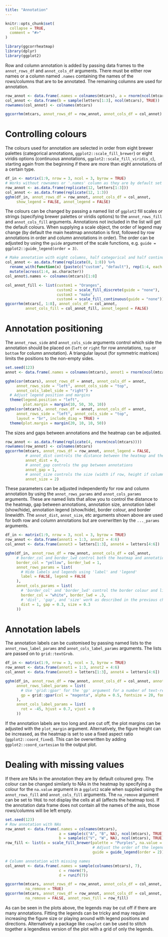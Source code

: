 ```yaml
---
title: "Annotation"
---
```


```r
knitr::opts_chunk$set(
  collapse = TRUE,
  comment = "#>"
)
```

```r
library(ggcorrheatmap)
library(dplyr)
library(ggplot2)
```

Row and column annotation is added by passing data frames to the `annot_rows_df` and `annot_cols_df` arguments. There must be either row names or a column named `.names` containing the names of the rows/columns that are to be annotated. The remaining columns are used for annotation.

```r
row_annot <- data.frame(.names = colnames(mtcars), a = rnorm(ncol(mtcars)))
col_annot <- data.frame(b = sample(letters[1:3], ncol(mtcars), TRUE))
rownames(col_annot) <- colnames(mtcars)

ggcorrhm(mtcars, annot_rows_df = row_annot, annot_cols_df = col_annot)
```

# Controlling colours

The colours used for annotation are selected in order from eight brewer palettes (categorical annotations, `ggplot2::scale_fill_brewer`) or eight viridis options (continuous annotations, `ggplot2::scale_fill_viridis_c`), starting again from the beginning if there are more than eight annotations of a certain type. 

```r
df_in <- matrix(1:9, nrow = 3, ncol = 3, byrow = TRUE)
# Works without rownames or '.names' column as they are by default set to the same numbers here
row_annot <- as.data.frame(replicate(12, letters[1:3]))
col_annot <- as.data.frame(replicate(12, 1:3))
gghm(df_in, annot_rows_df = row_annot, annot_cols_df = col_annot,
     show_legend = FALSE, annot_legend = FALSE)
```

The colours can be changed by passing a named list of `ggplot2` fill scales or strings (specifying brewer palettes or viridis options) to the `annot_rows_fill` and `annot_cols_fill` arguments. Annotations not included in the list will get the default colours. When supplying a scale object, the order of legend may change (by default the main heatmap annotation is first, followed by row annotations in order and column annotations in order). The order can be adjusted by using the `guide` argument of the scale functions, e.g. `guide = ggplot2::guide_legend(order = 3)`.

```r
# Make annotation with eight columns, half categorical and half continuous
col_annot <- as.data.frame(replicate(8, 1:8)) %>%
  rename_with(function(x) {paste(c("custom", "default"), rep(1:4, each = 2), sep = "")}) %>%
  mutate(across(1:4, as.character))
col_annot$.names <- colnames(mtcars)[1:8]

col_annot_fill <- list(custom1 = "Oranges",
                       custom2 = scale_fill_discrete(guide = "none"),
                       custom3 = "mako",
                       custom4 = scale_fill_continuous(guide = "none"))
ggcorrhm(mtcars[, 1:8], annot_cols_df = col_annot,
         annot_cols_fill = col_annot_fill, annot_legend = FALSE)
```

# Annotation positioning

The `annot_rows_side` and `annot_cols_side` arguments control which side the annotation should be placed on (`left` or `right` for row annotations, `top` or `bottom` for column annotation). A triangular layout (for symmetric matrices) limits the positions to the non-empty sides.

```r
set.seed(123)
annot <- data.frame(.names = colnames(mtcars), annot1 = rnorm(ncol(mtcars)))

gghm(cor(mtcars), annot_rows_df = annot, annot_cols_df = annot,
     annot_rows_side = "left", annot_cols_side = "top",
     annot_cols_label_side = "right") +
  # Adjust legend position and margins
  theme(legend.position = "left",
        plot.margin = margin(10, 50, 30, 10))
gghm(cor(mtcars), annot_rows_df = annot, annot_cols_df = annot,
     annot_rows_side = "left", annot_cols_side = "top",
     layout = "br", include_diag = TRUE) +
  theme(plot.margin = margin(20, 10, 10, 50))
```

The sizes and gaps between annotations and the heatmap can be adjusted.

```r
row_annot <- as.data.frame(replicate(4, rnorm(ncol(mtcars))))
rownames(row_annot) <- colnames(mtcars)
ggcorrhm(mtcars, annot_rows_df = row_annot, annot_legend = FALSE,
         # annot_dist controls the distance between the heatmap and the annotation
         annot_dist = 0,
         # annot_gap controls the gap between annotations
         annot_gap = 1,
         # annot_size controls the size (width if row, height if column) of the annotations
         annot_size = 2)
```

These parameters can be adjusted independently for row and column annotation by using the `annot_rows_params` and `annot_cols_params` arguments. These are named lists that allow you to control the distance to the heatmap, gap between annotations, annotation size, annotation label (show/hide), annotation legend (show/hide), border colour, and border linewidth. The `annot_dist`, `annot_size`, etc arguments shown above are used for both row and column annotations but are overwritten by the `..._params` arguments.

```r
df_in <- matrix(1:9, nrow = 3, ncol = 3, byrow = TRUE)
row_annot <- data.frame(annot1 = 1:3, annot2 = 4:6)
col_annot <- data.frame(annot3 = letters[1:3], annot4 = letters[4:6])

gghm(df_in, annot_rows_df = row_annot, annot_cols_df = col_annot,
     # border_col and border_lwd control both the heatmap and annotations
     border_col = "yellow", border_lwd = 1,
     annot_rows_params = list(
       # Hide labels and legends using 'label' and 'legend'
       label = FALSE, legend = FALSE
     ),
     annot_cols_params = list(
       # 'border_col' and 'border_lwd' control the border colour and linewidth
       border_col = "white", border_lwd = .3,
       # 'dist', 'gap', and 'size' work as described in the previous chunk
       dist = 1, gap = 0.3, size = 0.3
     ))
```

# Annotation labels

The annotation labels can be customised by passing named lists to the `annot_rows_label_params` and `annot_cols_label_params` arguments. The lists are passed on to `grid::textGrob`.

```r
df_in <- matrix(1:9, nrow = 3, ncol = 3, byrow = TRUE)
row_annot <- data.frame(annot1 = 1:3, annot2 = 4:6)
col_annot <- data.frame(annot3 = letters[1:3], annot4 = letters[4:6])

gghm(df_in, annot_rows_df = row_annot, annot_cols_df = col_annot, annot_legend = FALSE,
     annot_rows_label_params = list(
       # Use 'grid::gpar' for the 'gp' argument for a number of text-related parameters
       gp = grid::gpar(col = "magenta", alpha = 0.5, fontsize = 20, fontface = "bold")
     ),
     annot_cols_label_params = list(
       rot = -45, hjust = 0.7, vjust = 0
     ))
```

If the annotation labels are too long and are cut off, the plot margins can be adjusted with the `plot_margin` argument. Alternatively, the figure height can be increased, as the heatmap is set to use a fixed aspect ratio (`ggplot2::coord_fixed`). This can be overwritten by adding `ggplot2::coord_cartesian` to the output plot.

# Dealing with missing values

If there are NAs in the annotation they are by default coloured grey. The colour can be changed similarly to NAs in the heatmap by specifying a colour for the `na.value` argument in a `ggplot2` scale when supplied using the `annot_rows_fill` and `annot_cols_fill` arguments. The `na_remove` argument can be set to `TRUE` to not display the cells at all (affects the heatmap too). If the annotation data frame does not contain all the names of the axis, those rows/columns will be left empty. 

```r
set.seed(123)
# Row annotation with NAs
row_annot <- data.frame(.names = colnames(mtcars),
                        a = sample(c("A", "B", NA), ncol(mtcars), TRUE),
                        b = sample(c("V", "W", NA), ncol(mtcars), TRUE))
row_fill <- list(a = scale_fill_brewer(palette = "Purples", na.value = "green",
                                       # Adjust the order of the legend
                                       guide = guide_legend(order = 2)))

# Column annotation with missing names
col_annot <- data.frame(.names = sample(colnames(mtcars), 7),
                        c = rnorm(7),
                        d = runif(7))

ggcorrhm(mtcars, annot_rows_df = row_annot, annot_cols_df = col_annot,
         na_remove = TRUE)
ggcorrhm(mtcars, annot_rows_df = row_annot, annot_cols_df = col_annot,
         na_remove = FALSE, annot_rows_fill = row_fill)
```

As can be seen in the plots above, the legends may be cut off if there are many annotations. Fitting the legends can be tricky and may require increasing the figure size or playing around with legend positions and directions. Alternatively a package like `cowplot` can be used to stitch together a legendless version of the plot with a grid of only the legends.
